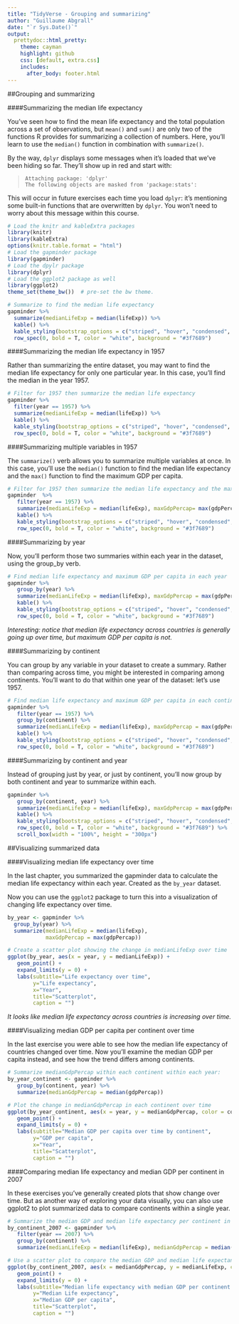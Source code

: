 ```yaml
---
title: "TidyVerse - Grouping and summarizing"
author: "Guillaume Abgrall"
date: "`r Sys.Date()`"
output:
  prettydoc::html_pretty:
    theme: cayman
    highlight: github
    css: [default, extra.css]
    includes:
      after_body: footer.html
---
```


##Grouping and summarizing

####Summarizing the median life expectancy  

You've seen how to find the mean life expectancy and the total population across a set of observations, but `mean()` and `sum()` are only two of the functions R provides for summarizing a collection of numbers. Here, you'll learn to use the `median()` function in combination with `summarize()`.  

By the way, `dplyr` displays some messages when it's loaded that we've been hiding so far. They'll show up in red and start with:  

> `Attaching package: 'dplyr'`  
> `The following objects are masked from 'package:stats':`  

This will occur in future exercises each time you load `dplyr`: it's mentioning some built-in functions that are overwritten by `dplyr`. You won't need to worry about this message within this course.  

```r
# Load the knitr and kableExtra packages
library(knitr)
library(kableExtra)
options(knitr.table.format = "html")
# Load the gapminder package
library(gapminder)
# Load the dpylr package
library(dplyr)
# Load the ggplot2 package as well
library(ggplot2)
theme_set(theme_bw())  # pre-set the bw theme.
```

```r
# Summarize to find the median life expectancy
gapminder %>%
  summarize(medianLifeExp = median(lifeExp)) %>% 
  kable() %>%
  kable_styling(bootstrap_options = c("striped", "hover", "condensed", "responsive"), full_width = F, position = "center", , font_size = 11) %>%
  row_spec(0, bold = T, color = "white", background = "#3f7689")
```


####Summarizing the median life expectancy in 1957  

Rather than summarizing the entire dataset, you may want to find the median life expectancy for only one particular year. In this case, you'll find the median in the year 1957.  

```r
# Filter for 1957 then summarize the median life expectancy
gapminder %>%
  filter(year == 1957) %>%
  summarize(medianLifeExp = median(lifeExp)) %>% 
  kable() %>%
  kable_styling(bootstrap_options = c("striped", "hover", "condensed", "responsive"), full_width = F, position = "center", , font_size = 11) %>%
  row_spec(0, bold = T, color = "white", background = "#3f7689")
```


####Summarizing multiple variables in 1957    

The `summarize()` verb allows you to summarize multiple variables at once. In this case, you'll use the `median()` function to find the median life expectancy and the `max()` function to find the maximum GDP per capita.  

```r
# Filter for 1957 then summarize the median life expectancy and the maximum GDP per capita
gapminder  %>%
   filter(year == 1957) %>%
   summarize(medianLifeExp = median(lifeExp), maxGdpPercap= max(gdpPercap)) %>% 
   kable() %>%
   kable_styling(bootstrap_options = c("striped", "hover", "condensed", "responsive"), full_width = F, position = "center", , font_size = 11) %>%
   row_spec(0, bold = T, color = "white", background = "#3f7689")
```


####Summarizing by year  

Now, you'll perform those two summaries within each year in the dataset, using the group_by verb.  

```r
# Find median life expectancy and maximum GDP per capita in each year
gapminder %>%
   group_by(year) %>%
   summarize(medianLifeExp = median(lifeExp), maxGdpPercap = max(gdpPercap)) %>% 
   kable() %>%
   kable_styling(bootstrap_options = c("striped", "hover", "condensed", "responsive"), full_width = F, position = "center", , font_size = 11) %>%
   row_spec(0, bold = T, color = "white", background = "#3f7689")
```

*Interesting: notice that median life expectancy across countries is generally going up over time, but maximum GDP per capita is not.*  


####Summarizing by continent  

You can group by any variable in your dataset to create a summary. Rather than comparing across time, you might be interested in comparing among continents. You'll want to do that within one year of the dataset: let's use 1957.  

```r
# Find median life expectancy and maximum GDP per capita in each continent in 1957
gapminder %>%
   filter(year == 1957) %>%
   group_by(continent) %>%
   summarize(medianLifeExp = median(lifeExp), maxGdpPercap = max(gdpPercap)) %>% 
   kable() %>%
   kable_styling(bootstrap_options = c("striped", "hover", "condensed", "responsive"), full_width = F, position = "center", , font_size = 11) %>%
   row_spec(0, bold = T, color = "white", background = "#3f7689")
```


####Summarizing by continent and year  

Instead of grouping just by year, or just by continent, you'll now group by both continent and year to summarize within each.  

```r
gapminder %>%
   group_by(continent, year) %>%
   summarize(medianLifeExp = median(lifeExp), maxGdpPercap = max(gdpPercap)) %>% 
   kable() %>%
   kable_styling(bootstrap_options = c("striped", "hover", "condensed", "responsive"), full_width = F, position = "center", , font_size = 11) %>%
   row_spec(0, bold = T, color = "white", background = "#3f7689") %>% 
   scroll_box(width = "100%", height = "300px")
```



##Visualizing summarized data  

####Visualizing median life expectancy over time  

In the last chapter, you summarized the gapminder data to calculate the median life expectancy within each year. Created as the `by_year` dataset.  

Now you can use the `ggplot2` package to turn this into a visualization of changing life expectancy over time.  

```r
by_year <- gapminder %>%
  group_by(year) %>%
  summarize(medianLifeExp = median(lifeExp),
            maxGdpPercap = max(gdpPercap))
```

```r
# Create a scatter plot showing the change in medianLifeExp over time
ggplot(by_year, aes(x = year, y = medianLifeExp)) +
   geom_point() +
   expand_limits(y = 0) +
   labs(subtitle="Life expectancy over time", 
        y="Life expectancy", 
        x="Year", 
        title="Scatterplot", 
        caption = "")
```

*It looks like median life expectancy across countries is increasing over time.*  


####Visualizing median GDP per capita per continent over time  

In the last exercise you were able to see how the median life expectancy of countries changed over time. Now you'll examine the median GDP per capita instead, and see how the trend differs among continents.  

```r
# Summarize medianGdpPercap within each continent within each year:
by_year_continent <- gapminder %>%
   group_by(continent, year) %>%
   summarize(medianGdpPercap = median(gdpPercap))

# Plot the change in medianGdpPercap in each continent over time
ggplot(by_year_continent, aes(x = year, y = medianGdpPercap, color = continent)) +
   geom_point() +
   expand_limits(y = 0) +
   labs(subtitle="Median GDP per capita over time by continent", 
        y="GDP per capita", 
        x="Year", 
        title="Scatterplot", 
        caption = "")
```


####Comparing median life expectancy and median GDP per continent in 2007  

In these exercises you've generally created plots that show change over time. But as another way of exploring your data visually, you can also use ggplot2 to plot summarized data to compare continents within a single year.  

```r
# Summarize the median GDP and median life expectancy per continent in 2007
by_continent_2007 <- gapminder %>% 
   filter(year == 2007) %>% 
   group_by(continent) %>% 
   summarize(medianLifeExp = median(lifeExp), medianGdpPercap = median(gdpPercap))

# Use a scatter plot to compare the median GDP and median life expectancy
ggplot(by_continent_2007, aes(x = medianGdpPercap, y = medianLifeExp, color = continent)) +
   geom_point() +
   expand_limits(y = 0) +
   labs(subtitle="Median life expectancy with median GDP per continent in 2007", 
        y="Median Life expectancy", 
        x="Median GDP per capita", 
        title="Scatterplot", 
        caption = "")
```

